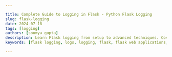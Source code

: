 ```yaml
---

title: Complete Guide to Logging in Flask - Python Flask Logging
slug: flask-logging
date: 2024-07-18
tags: [logging]
authors: [soumya_gupta]
description: Learn Flask logging from setup to advanced techniques. Covers configuration, best practices, and centralization.
keywords: [flask logging, logs, logging, flask, flask web applications, flask logging best practices]

---
```


<head>
<script
    type="application/ld+json"
    dangerouslySetInnerHTML={{ __html: JSON.stringify({
  "@context": "https://schema.org",
  "@type": "TechArticle",
  "headline": "Complete Guide to Logging in Flask - Python Flask Logging",
  "alternativeHeadline": "Learn Flask logging from setup to advanced techniques. Covers configuration, best practices, and centralization.",
  "author": {
    "@type": "Person",
    "name": "Soumya Gupta"
  },
  "publisher": {
    "@type": "Organization",
    "name": "SigNoz",
    "logo": {
      "@type": "ImageObject",
      "url": "https://signoz.io/img/SigNozLogo-orange.svg"
    }
  },
  "datePublished": "2024-07-18T00:00:00Z",
  "dateModified": "2024-07-18T00:00:00Z",
  "mainEntityOfPage": {
    "@type": "WebPage",
    "@id": "https://signoz.io/guides/flask-logging/"
  },
  "description": "Learn Flask logging from setup to advanced techniques. Covers configuration, best practices, and centralization.",
  "keywords": ["flask logging", "logs", "logging", "flask", "flask web applications", "flask logging best practices"],
  "articleSection": "Technology",
  "inLanguage": "en",
  "isPartOf": {
    "@type": "Blog",
    "name": "SigNoz Blog",
    "url": "https://signoz.io/blog/"
  },
  "about": [
    {
      "@type": "Thing",
      "name": "Flask Logging",
      "description": "The process of recording log messages in Flask applications to monitor and debug."
    },
    {
      "@type": "Thing",
      "name": "Log Management",
      "description": "Techniques and tools for managing log data generated by software applications and systems."
    },
    {
      "@type": "Thing",
      "name": "Structured Logging",
      "description": "Logging data in a structured format like JSON or key-value pairs for easier analysis and monitoring."
    }
  ],
  "mentions": [
    {
      "@type": "SoftwareApplication",
      "name": "SigNoz",
      "applicationCategory": "Observability Platform"
    }
  ],
  "mainEntity": {
    "@type": "FAQPage",
    "mainEntity": [
      {
        "@type": "Question",
        "name": "Where are Flask Logs Stored?",
        "acceptedAnswer": {
          "@type": "Answer",
          "text": "Flask logs are typically streamed to the standard output (stdout) of the environment where Flask is running. They can also be directed to files or other logging handlers configured by the developer."
        }
      },
      {
        "@type": "Question",
        "name": "What Logger Does Flask Use?",
        "acceptedAnswer": {
          "@type": "Answer",
          "text": "Flask itself uses the Python logging module, which is a general-purpose logging framework. There isn't a specific logger exclusively for Flask; developers typically configure and use the standard Python logging capabilities to handle logging in Flask applications. This allows for flexibility in configuring loggers, handlers, and formatters according to specific application requirements."
        }
      },
      {
        "@type": "Question",
        "name": "What is The Default Level of Logger in Flask?",
        "acceptedAnswer": {
          "@type": "Answer",
          "text": "The default logging level in Flask is WARNING. This means that only messages of WARNING level and higher (such as ERROR and CRITICAL) will be logged by default."
        }
      },
      {
        "@type": "Question",
        "name": "How Do I Disable Default Logging in Flask?",
        "acceptedAnswer": {
          "@type": "Answer",
          "text": "To disable Flask's default logging completely, you can set the logging level to a higher value than CRITICAL, such as ERROR, in your Flask application's configuration. Another way is to remove or modify the default logging configuration to suit your specific needs."
        }
      }
    ]
  }
}) }} />
</head>

Logging is a critical component in Flask applications, providing developers with insights into application behavior, errors, and performance.

As a developer, grasping the fundamentals of logging systems is essential, especially when working with web applications because it helps to identify and solve errors that occur in application by monitoring the code’s execution as if like following a breadcrumb trail. 

It also minimizes Mean time to detection (MTTD) and mean time to resolution (MTTR) through automated alerts, historical data analysis, real-time monitoring, etc.

In this comprehensive guide, we'll dive deep into Flask logging, covering everything from basic setup to advanced techniques. You'll learn:

- How to set up and configure logging in your Flask apps
- Best practices for structuring and formatting your logs
- Techniques for handling sensitive information and high log volumes
- Ways to centralize your logs for easier analysis

Whether you're troubleshooting a tricky bug or monitoring your app's performance, the insights you gain from proper logging can be invaluable. Let's unlock the power of Flask logging and take your development skills to the next level.

## Logging with Flask

### Prerequisites

Before we dive into Flask logging, ensure you have the following set up:

1. A recent version of Python installed on your machine. You can download it from the <a href="https://www.python.org/downloads/" rel="noopener noreferrer nofollow" target="_blank">official Python site</a>.
2. Flask installed on your system. Install it using pip:
    
    ```
    pip install flask
    ```
    
3. A new working directory for this project:
    
    ```
    mkdir flasklog
    cd flasklog
    ```
    
4. Create a new file `app.py` for your flask application in this directory:
    
    ```
    code app.py
    ```
    

With these prerequisites in place, you're ready to explore Flask logging

## Basic Usage

### Set up a Simple Logger in Flask

Import Flask into the application `app.py` as:

```python
from flask import Flask
```

`Flask` is a class provided by the flask framework and is imported into our application. 

It’s a central component used to create an instance of a Flask web application `app.py` as: 

```python
app = Flask(__name__)
```

What is an instance? An instance in brief is a single, unique object created from a class, in this context, we define an instance `app` of the class `Flask`.

In addition to this three routes (`/`, `/info`, and `/warning`) are defined in our application `app.py` which when accessed invokes their respective functions for returning different strings. These routes can be invoked via logging calls (`info()`, `warning()`) in the respective functions.

```python
# Logging Call
app.logger.info("An info message!")
```

Let’s break down a logging call, 

`app`: an instance of our application `app.py`

`logger`: is an attribute of `app` object. This attribute is used for creating log entries by providing various methods to log messages at different severity levels. 

`info()`: is a method of the `logger` object that logs a message with a severity level of INFO

We’ll explore the severity of logging levels in detail further in this article. 

So, when you do a logging call the entire process looks like this: 

1. “An info message” string is created to be logged
2. `logger` object associated with the `app` instance is accessed
3. `info()` method on the `logger` object is called with the message string
4. A log record includes the message, log levels, and other metadata such as timestamp, module date, etc. 
5. The log record is dispatched to any handlers configured in the logging setup. 

A Handler defines where and how log messages are output (e.g., console, file, email).

Let’s take an example,

```python
from flask import Flask

# Create A Flask Application Instance
app = Flask(__name__)

# Route To Handle Requests To The Root URL "/"
@app.route("/")
def hello():
		# A Simple Greeting Message Is Returned
    return "Greetings!"  

# Route to handle requests to "/info"
@app.route("/info")
def info():
		# Log An Information Message
    app.logger.info("An info message.") 
    # Return A Message Indicating Info Was Logged 
    return "Info message"  

# Route To Handle Requests To "/warning"
@app.route("/warning")
def warning():
		# Log A Warning Message
    app.logger.warning("A warning message.")  
    # Return A Message Indicating A Warning Was Logged
    return "Warning message" 
```

`app` instance is used for handling HTTP requests wherein `app.logger` object is then used to make logging calls using methods like `info()` and `warning()`. 

We’ll learn more about handlers further in this article. 

Type `flask run` command to run the code and see the output in the main server terminal: 

```powershell
* Debug mode: off
WARNING: This is a development server. Do not use it in a production deployment. Use a production WSGI server instead.
* 
Running on http://127.0.0.1:5000
Press CTRL+C to quit
127.0.0.1 - - [10/Jul/2024 16:13:08] "GET / HTTP/1.1" 200 -
```

Select the provided hyperlink in the console, it’ll direct you to your web browser. 

<Figure src="/img/guides/2024/07/flask-logging-Untitled.webp" alt="Web Browser displays the log message" caption="Web Browser displays the log message" />

Now we defined three routes in our application `app.py` but it only shows the string message returned by the function `def Hello():`, why is that? 

What we want the user to see on the web is decided by routes wherein each message is supposed to have its unique route via a decorator. In order to view messages on different routes you can always add a route in the `url` of the website. For example: in order to access the `/warning` route change the URL of your web application to `http://127.0.0.1:5000/warning`.

In the main server terminal, you’ll see

```powershell
127.0.0.1 - - [10/Jul/2024 16:13:08] "GET / HTTP/1.1" 200 -
[2024-07-10 16:22:32,112] WARNING in app: A warning message.
127.0.0.1 - - [10/Jul/2024 16:22:32] "GET /warning HTTP/1.1" 200 -
127.0.0.1 - - [10/Jul/2024 16:22:44] "GET / HTTP/1.1" 200 -
```

Similarly view the `info` message on your browser and come back to the main server terminal:  

```powershell
127.0.0.1 - - [10/Jul/2024 16:27:42] "GET /info HTTP/1.1" 200 -
```

However, if you visit the `/info` route, in the main server terminal you will observe, unlike the warning message, "An info message." message isn't logged as expected. That's because Flask ignores messages with a log level lower than `WARNING` by default, but we can customize this behavior for our web application’s requirements before we get there, we need to have a basic understanding of handlers and formatters.  

## Handlers and Formatters

Two essential components of logging configuration are Handlers and Formatters, which play distinct roles in how log messages are processed and formatted.

### Formatter

A Formatter determines the structural layout of log messages before they are emitted by a Handler. It allows customization of how log records are formatted, including adding timestamps, log levels, module names, and the actual message content in a specified order and format. Formatting a log record can help in maintaining and easy parsing of the log records for various purposes.

We can add a custom formatter in our `app.py` using the following code: 

```python
formatter = logging.Formatter('[%(asctime)s] %(levelname)s - %(message)s')
```

Here, 

`[%(asctime)s]` : is a placeholder that will be replaced by the current time when the log message is created. The Square brackets `[]` specify literal characters in string format to separate timestamps from different parts of the log message. 

`%(levelame)s`: is also a placeholder that will be replaced by the log level of the message (e.g., `DEBUG`, `INFO`, `WARNING`, etc.).

`%(message)s`: this is a placeholder that going to be replaced by the actual log message content that you provide when logging.

The expected output would be:

```python
[2024-07-11 12:24:16,417] INFO: An info message.
```

### Handler

A handler defines where and how log messages should be output. They are also responsible for storing, displaying as well as sending log records (messages) to specified destinations.

In our previous code, you would’ve noticed that we didn’t add any handler to it then how are the log messages recorded and displayed on the console? 

If no handlers are explicitly added to the `app.logger`, Flask will add a default handler to ensure that log messages are output to the console.

We can configure a handler as:  

```python
# Configure A Console Handler With A Custom Formatter
# Create a StreamHandler to handle console output
handler = logging.StreamHandler()
# Define A Custom Log Message Format
formatter = logging.Formatter('[%(asctime)s] %(levelname)s in %(module)s: %(message)s')
# Assign The Formatter To The Handler
handler.setFormatter(formatter)
```

Here, a `StreamHandler` instance is created to send logs to the console, the formatter instance is defined with a specific format and then the formatter is associated with the handler using the `setFormatter()` method to ensure that log messages emitted by this handler will be formatted according to the specified format.

There are various types of handlers:

1. `StreamHandler`: Sends log messages to the console (`sys.stdout` or `sys.stderr`).
    
    ```python
    handler = logging.StreamHandler()
    ```
    
2. `FileHandler`: Writes log messages to a specified file `app.log` on disk 
    
    ```python
    handler = logging.FileHandler('app.log')
    ```
    
3. `HTTPHandler`:  Sends log messages to an HTTP endpoint. 
    
    ```python
    # Set up the HTTP handler
    http_handler = HTTPHandler(
        host='localhost:5001',
        url='/log',
        method='POST',
    )
    http_handler.setLevel(logging.ERROR)
    app.logger.addHandler(http_handler)
    ```
    

Note: In the context of logging, python's built-in logging module uses the term handler, while Loguru uses the term sink.

Now, back to our `app.py` wherein we wanted to customize our web application’s behavior by overriding default logger configurations. 

### Configure a Logger

In the `Set up a simple logger` section we saw how when we accessed the `/info` route we did not see the info because by default Flask logger ignores messages with a log level lower than `WARNING` and one way, we can get around it is by overriding default configurations. 

To override default configurations, we can use `logging.config.dictConfig()` method to our existing code in `app.py` 

```python
from flask import Flask
from logging.config import dictConfig

# Configure logging using dictConfig
dictConfig(
    {
		    # Specify the logging configuration version
        "version": 1,
        "formatters": {
		        # Define a formatter named 'default'
            "default": {
		            # Specify log message format
                "format": "[%(asctime)s] %(levelname)s in %(module)s: %(message)s",
            }
        },
        "handlers": {
            # Define a console handler configuration
            "console": {
		            # Use StreamHandler to log to stdout
                "class": "logging.StreamHandler",
                "stream": "ext://sys.stdout",
                # Use 'default' formatter for this handler
                "formatter": "default",
            }
        },
        # Configure the root logger
        "root": {
        # Set root logger level to DEBUG
        "level": "DEBUG",
        # Attach 'console' handler to the root logger 
        "handlers": ["console"]},
    }
)
app = Flask(__name__)
```

`dictConfig` is used to configure the logging system in Python with a dictionary that defines the configuration details. The dictionary can specify formatters, handlers, loggers, and other logging settings. This configuration dictionary contains the following key elements: 

1. Version Key: represents the schema version, which is 1 in this code
2. Formatter Key: Specifies formatting patterns of log records. Here we are using a default formatter to format log records as `"format": "[%(asctime)s] %(levelname)s in %(module)s: %(message)s"`
3. Handler Key: Different handlers are created for your logger. Here in this code, `StreamHandler` is used to push log records to the console. 
4. Root Key: Configurations for the root logger such as level, handlers, etc. are specified.  

Note that these configurations are to be added before the `app` instance is created otherwise the `app.logger` will create a default handler instead.

Run the file [`app.py`](http://app.py) using `flask run` to see the following output in the main server terminal:

```powershell
[2024-07-10 16:38:20,129] INFO in app: An info message
[2024-07-10 16:38:20,129] WARNING in app: A warning message
[2024-07-10 16:38:20,129] ERROR in app: An error message
[2024-07-10 16:38:20,129] CRITICAL in app: A critical message
[2024-07-10 16:38:20,129] INFO in _internal: 127.0.0.1 - - [10/Jul/2024 16:38:20] "GET / HTTP/1.1" 200 -
[2024-07-10 16:38:34,791] DEBUG in app: A debug message

```

Note: Use `CTRL + C` to stop the server. 

## Beyond the Basics of Flask Logging

### Log Level Severity

Log level severity in logging refers to the categorization of log messages based on their importance and urgency. Log levels, in increasing order of severity, are:

`DEBUG < INFO < WARNING < ERROR < CRITICAL`

In web applications, log-level severity is essential for efficiently managing and interpreting log data.

Web applications can prioritize responses, streamline troubleshooting, and maintain a clear and organized log file.

Each of these log levels has a corresponding method, which allows you to send log entries with that log level. For instance:

```python
@app.route("/")
def hello():

		# Log a messages at different severity levels using the Flask app's logger
    app.logger.debug("A debug message")
    app.logger.info("An info message")
    app.logger.warning("A warning message")
    app.logger.error("An error message")
    app.logger.critical("A critical message")

		# Return a simple "Hello, World!" response
    return "Hello, World!"
```

Now, run the file again and observe the following output: 

```powershell
[2024-07-10 16:34:49,121] WARNING in app: A warning message
[2024-07-10 16:34:49,134] ERROR in app: An error message
[2024-07-10 16:34:49,134] CRITICAL in app: A critical message
```

However, when you run this code, only messages with a log level higher than `INFO` will be logged. That is because you haven't configured this logger yet, which means Flask will use the default configurations leading to the dropping of the `DEBUG` and `INFO` messages.

But what if we want to include info and debug? Then we’ll have to change the default configurations of the said logger just like we did in the previous section. 

Let’s also take an example to see how we can catch and log errors in our code:

```python
# Define a route '/error' endpoint
@app.route('/error')
def error():
    try:
    # ZeroDivisionError
        1 / 0  
    except Exception as e:
		    # Log the error using the Flask app's logger
        app.logger.error('An error occurred: %s', e)
        # Return an error message with status code 500
        return "An error occurred!", 500
```

In this example, the `/error` route intentionally triggers a `ZeroDivisionError` by trying to divide `1` by `0`. To manage this error, the code uses a `try-except` block. If any error, like the division by zero, occurs during execution, it's caught immediately. 

The `app.logger.error('An error occurred: %s', e)` line logs the specific error message for developers to review later. To let users know something went wrong, the route responds with `"An error occurred!"` and sends a status code `500` (Internal Server Error). 

Make sure to include the error level in the configuration.

```python
 "root": {"level": "ERROR", "handlers": ["console"]}
```

After running the code, you’ll see the following output:

```powershell
[2024-07-11 21:10:48,801] ERROR in app: An error occurred: division by zero
```

Visit [`http://127.0.0.1:5000/error`](http://127.0.0.1:5000/error)to see the error message returned by the `error()` function displayed on your web browser, indicating successful logging.

### Multiple Loggers

Web applications require many loggers in order to handle different message types and route them to the appropriate locations. They assist in classifying log entries according to significance. Additionally, distinct loggers prevent logs from being mixed up in different parts of your app. In online apps, this independence is crucial. It is possible for multiple components to operate simultaneously. To ensure that there is no confusion, each can have its own logging configuration. 

Consider the following code, for example.

```python
from flask import Flask
from logging.config import dictConfig
import logging

# Configure logging using dictConfig
dictConfig(
    {
		     # Specify the logging configuration version
        "version": 1,
        "formatters": {
		        # Define a formatter named 'default'
            "default": {
                "format": "[%(asctime)s] %(levelname)s in %(module)s: %(message)s",
            }
        },
        "handlers": {
		        # Define a console handler configuration
            "console": {
		            # Use StreamHandler to log to stdout
                "class": "logging.StreamHandler",
                # Log to standard output
                "stream": "ext://sys.stdout",
                # Use 'default' formatter for this handler
                "formatter": "default",
            }
        },
        # Configure the root logger
        "root": {
            "level": "ERROR",
            # Attach 'console' handler to the root logger
            "handlers": ["console"],
        },
        "loggers": {
		        # Configure a specific logger named 'root2'
            "root2": {
                "level": "INFO",
                # Attach 'console' handler to this logger
                "handlers": ["console"],
                # Do not propagate messages to parent loggers 
                "propagate": False,
            }
        },
    }
)

# Get logger instances for 'root' and 'root2' loggers
root1 = logging.getLogger("root")
root2 = logging.getLogger("root2")

app = Flask(__name__)

@app.route("/")
def hello():
		# Log messages using 'root1' logger
    root1.debug("A debug message")
    root1.info("An info message")
    root1.warning("A warning message")
    root1.error("An error message")
    root1.critical("A critical message")
		
		# Log messages using 'root2' logger
    root2.debug("A debug message")
    root2.info("An info message")
    root2.warning("A warning message")
    root2.error("An error message")
    root2.critical("A critical message")

    return "Hello, World!"

# Run the Flask application if executed directly
if __name__ == '__main__':
    app.run(debug=True)
```

Here, in the configuration code, we have added a root and a logger key to our `dictConfig` dictionary.

The `loggers` section is where we define additional named loggers, like `root2` in this example. These loggers can be customized with settings such as different logging levels, handlers, and how they propagate messages independently of the root logger's setup.

`root1` isn't included in the `loggers` section because it represents the fundamental logger itself, managed separately within logging configurations. This section is specifically used for setting up extra named loggers beyond the root logger, and tailoring logging behaviors as needed.

These loggers are defined as: 

`root1 = logging.getLogger("root")` retrieves or creates a logger named `root`. 
`root2 = logging.getLogger("root2")` defines another logger named `root2` with its configuration separate from `root`. This separation allows for independent logging settings, such as different log levels or output destinations.

The main difference between these two loggers lies in their configuration and how they are defined, wherein `root2` is explicitly defined in the logging configuration (`dictConfig`) under `"loggers"`, specifying its log level (`INFO`), handlers (in this case, `"console"`), and propagation settings (`False` to prevent messages from propagating to ancestor loggers).
`root1`, although not explicitly configured in the `dictConfig`, is implicitly managed by default settings of the root logger, which in this configuration directs messages of level `ERROR` and above to the console handler.

This approach ensures that `root1` and `root2` can be independently configured and used throughout the application, offering control over logging behaviors.

Output:

```powershell
* Running on http://127.0.0.1:5000
[2024-07-12 00:10:12,413] INFO in _internal: Press CTRL+C to quit
[2024-07-12 00:10:15,472] DEBUG in app: A root debug message
[2024-07-12 00:10:15,473] INFO in app: A root info message
[2024-07-12 00:10:15,473] WARNING in app: A root warning message
[2024-07-12 00:10:15,473] ERROR in app: A root error message
[2024-07-12 00:10:15,473] CRITICAL in app: A root critical message
[2024-07-12 00:10:15,473] INFO in app: An extra info message
[2024-07-12 00:10:15,474] WARNING in app: An extra warning message
[2024-07-12 00:10:15,474] ERROR in app: An extra error message
[2024-07-12 00:10:15,474] CRITICAL in app: An extra critical message
```

Notice here how the debug message for the `extra` logger isn’t displayed, this is because we set the level in the configuration code as `INFO`. To see debug messages for the `extra` logger you can change it to `DEBUG` like: 

```powershell
 "root2": {
                "level": "DEBUG", # This was INFO earlier
                "handlers": ["console"],  
                "propagate": False,
            }
```

### Customizing Log Format with Subclassing `logging.Formatter`

You must be wondering, we just read about formatting log records using `logging.formatter` how is this any different? 

Default logging outputs messages with a `WARNING` severity level to the console, it’s adequate for basic uses such as including timestamp, severity level and message string. Web applications often require logs to contain specific information such as user IDs, request paths, session data, or custom tags. For this purpose, we require a custom formatter that can customize the formatting logic beyond the default capabilities, giving you more control over the log message format.

By subclassing `logging.Formatter` we can define our custom logic for formatting log messages. 

Subclassing `logging.Formatter` implies that we create a new class that inherits `logging.formatter` and overrides its methods (mostly it’s `format()` method) in order to customize it. This way we have complete control over the formatting process in a way that suits our web application’s needs and style. 

Let’s see an example,

```python
import logging

# Define a custom logging formatter class
class CustomFormatter(logging.Formatter):
		# Override the format method to customize log message formatting
    def format(self, record):
        log_message = f"{record.levelname} - {record.funcName} at line {record.lineno}: {record.getMessage()}"
        return log_message

# Get logger instance for the current module
logger = logging.getLogger(__name__)
logger.setLevel(logging.INFO)

handler = logging.StreamHandler()
handler.setFormatter(CustomFormatter())
logger.addHandler(handler)

logger.info('This is an info message.')

```

A new class `CustomFormatter` is defined and inherits from `logging.formatter` to override its methods for creating a custom format via subclassing. 

Here, `format(self, record)` method is overridden to define a custom log format which includes:

- `record.levelname` for displaying log level.
- `record.funcName` for displaying the function from which the logging call has been made.
- `record.lineno` for including the exact line in the code at which the logging call was made.
- `record.getMessage()` for displaying the log message.

Then a logger with the current module is configured using `logger.getLogger(__name__)`, where `__name__` is the name of the current module. 

Using the `setLevel()` method we have set the level as `INFO` for recording messages with `INFO` level severity. After the handler is configured properly, we log the required message. 

```powershell
INFO - <module> at line 15: This is an info message.
```

You can also change the format to include timestamps, level and message as:

```python
log_message = f"{record.created}: {record.levelname}: {record.getMessage()}"
```

We get the following output:

```powershell
1720761497.993521: INFO: This is an info message.
```

## Best Practices for Flask Logging

### Ensuring Sensitive Information is Not Logged

- Logging Filters
    
    Logging filters allow us to selectively discard log messages based on predefined criteria, ensuring that sensitive data remains protected and compliant with security standards. This is useful in web applications for preventing the exposure of confidential information, maintaining user privacy, and reducing the risk of data breaches.
    
    Let’s see how we can employ this functionality in our code:
    
    ```python
    class RedactingFilter(logging.Filter):
        # Override the filter method to check and redact sensitive information
        def filter(self, record):
            sensitive_info = ["password", "token", "secret"]
            for word in sensitive_info:
                if word in record.getMessage():
                    return False
            return True
    
    # Configure logger with redacting filter
    logger = logging.getLogger(__name__)
    logger.setLevel(logging.DEBUG)
    
    handler = logging.StreamHandler()
    handler.setLevel(logging.DEBUG)
    handler.addFilter(RedactingFilter())
    
    formatter = logging.Formatter("[%(asctime)s] %(levelname)s in %(module)s: %(message)s")
    handler.setFormatter(formatter)
    logger.addHandler(handler)
    
    # Example usage
    logger.info("Processing request with sensitive information: password=123456")
    logger.info("Authentication successful. token: abcdef1234567890")
    logger.info("Received secret document from user.")
    logger.info("This message will be logged")
    
    ```
    
    We create a custom filter class named `RedactingFilter` that inherits from the `logging.filter` in order to override the `filter(self, record)` method to define the filtering logic. 
    
    A list `sensitive_info` is defined such that it includes all the words that if contained in any statements should not appear in log records. 
    
    If the current sensitive word matches from the list, the function returns false, and the log message will not be displayed. On the contrary, if it doesn’t match the log message will be displayed.
    
    Output: 
    
    ```python
    [2024-07-12 11:23:33,839] INFO in app: This message will be logged
    ```
    
    Notice how only the log record with none of the words in the `sensitive_info` is displayed.
    
- Replace Method
    
    What if the statement contains a word from the list of sensitive words but we still want it to be displayed in our log records all the while maintaining user privacy and security? For this purpose, we can use the replace method to simply replace the actual password with some symbol.
    
    ```python
    app = Flask(__name__)
    
    # Define a custom logging filter
    class SensitiveDataFilter(logging.Filter):
        def filter(self, record):
            # Example of sensitive information patterns to replace
            sensitive_info_ = ['password', 'credit_card', 'ssn']
            
            # Replace sensitive patterns in log message
            for pattern in sensitive_info:
                record.msg = record.msg.replace(pattern, '*FILTERED*')
            
            return True
    
    # Configure Flask logger
    logger = logging.getLogger(__name__)
    logger.setLevel(logging.INFO)
    
    # Add a stream handler to log to console
    handler = logging.StreamHandler()
    handler.setLevel(logging.INFO)
    
    # Apply the sensitive data filter to the handler
    handler.addFilter(SensitiveDataFilter())
    
    # Create a formatter and add it to the handler
    formatter = logging.Formatter('%(asctime)s - %(levelname)s - %(message)s')
    handler.setFormatter(formatter)
    
    # Add the handler to the logger
    logger.addHandler(handler)
    
    # Example route that logs sensitive information
    @app.route('/')
    def index():
        # Simulating sensitive information being logged
        logger.info("Sensitive info: password=%s, credit_card=%s", request.args.get('password'), request.args.get('credit_card'))
        return "Logged sensitive information."
    
    if __name__ == '__main__':
        app.run(debug=True)
    
    ```
    
    Here, we’ve used `record.msg.replace(pattern, '*FILTERED*')` method to replace sensitive information with `*FILTERED*`.
    
    Output in main server terminal: 
    
    ```python
    2024-07-12 11:51:41,373 - INFO - Sensitive info: *FILTERED*=None, *FILTERED*=None
    ```
    

### Regularly Reviewing and Pruning Log Files

Regularly reviewing and pruning log files is indispensable in web-based applications, especially in Flask, for practical and security-focused reasons. Web applications handle a constant flow of user interactions and transactions, generating extensive logs that may inadvertently capture sensitive data such as user credentials or payment information. By regularly reviewing logs, developers can promptly identify and remove such sensitive information, reducing the risk of data breaches and ensuring compliance with data protection regulations. 

This purpose can be fulfilled using the concept of rotation and retention. Let’s take an example: 

```python
from flask import Flask, request
import logging
from logging.handlers import TimedRotatingFileHandler

app = Flask(__name__)

# Configure logging
LOG_FILE = 'app.log'

# Create a timed rotating file handler to manage log files
handler = TimedRotatingFileHandler(LOG_FILE, when='midnight', interval=1, backupCount=7)
handler.setLevel(logging.INFO)

# Create a formatter and add it to the handler
formatter = logging.Formatter('%(asctime)s - %(levelname)s - %(message)s')
handler.setFormatter(formatter)

# Add the handler to the root logger
logging.getLogger().addHandler(handler)

@app.route('/')
def index():
    # Simulate logging sensitive information
    password = request.args.get('password')
    credit_card = request.args.get('credit_card')
    logging.info(f"Sensitive info: password={password}, credit_card={credit_card}")
    return "Logged sensitive information."

if __name__ == '__main__':
    app.run(debug=True)

```

We use the `TimedRotatingFileHandler` from Python's `logging.handlers` module which allows us to rotate log files based on specified intervals and retain a certain number of backup log files or in this case `app.log`. Each day, a new log file is created, and older files are rotated and retained based on the specified configuration (`backupCount=7`).

`TimedRotatingFileHandler()` has the following elements: 

- `LOG_FILE` :  the specified file that will store all the log records.
- `when='midnight'` : Specifies when log rotation should occur based on time intervals. Setting `when='midnight'` means log files will rotate at midnight each day. You can also change this to `'S' (second)`, `'M' (minute)`, `'H' (hour)`, `'D' (day)`, `'W0'` through `'W6' (weekday)`, `'midnight'`, and `'mon'` through `'sun'` for Monday through Sunday rotations.
- `interval=1`: Defines the time interval for log rotation. For example, `interval=1` combined with `when='midnight'` rotates logs daily.
- `backupCount=7`: Specifies the number of backup log files to retain after rotation. In this case, `backupCount=7` ensures that up to 7 previous days' log files are kept before being overwritten.

### Easy Parsing Using `structlog`

In Flask applications, structuring log messages also ensures that logs are not only human-readable but also machine-parseable, facilitating easier analysis and monitoring.

While formatters provide a basic structure, structured logging goes further by logging data in a structured format like `JSON` or key-value pairs. We can enhance log readability and allows for easier parsing and analysis using log management tools.

Before we can start logging with `structlog`, you must download the package with the following command as:

```powershell
python -m pip install structlog
```

`structlog` provides a pre-configured logger by default, which you access by invoking the `structlog.get_logger()` method. 

```python
# import structlog library for structured logging
import structlog

# get a logger instance from structlog
logger = structlog.get_logger()

# log an info message using structlog
logger.info("Logging with structlog")
```

Let’s see how we can log data in a structured format such as `JSON`:

```python
import structlog  
import logging  
from flask import Flask  

# Configure structlog to format log entries as JSON
structlog.configure(
    processors=[
		    # Add log level information
        structlog.stdlib.add_log_level,  
        # Add timestamp in ISO format
        structlog.processors.TimeStamper(fmt="iso"),  
        # Render log entries as JSON
        structlog.processors.JSONRenderer()  
    ],
    # Use a dictionary as the context class
    context_class=dict,  
    # Use structlog's logger factory
    logger_factory=structlog.stdlib.LoggerFactory(),  
    # Use structlog's BoundLogger for logger wrapping
    wrapper_class=structlog.stdlib.BoundLogger,  
    # Cache the logger on first use for efficiency
    cache_logger_on_first_use=True,  
)

# Configure the root logger to use structlog
logging.basicConfig(level=logging.INFO)

# Create a Flask application instance
app = Flask(__name__)  

@app.route('/')
def index():
		# Get a logger instance from structlog
    logger = structlog.get_logger()  
    # Log an info message in JSON format
    logger.info("Log entry in JSON format", process_id=12345)  
    # Return a simple HTTP response
    return "Hello, World!"  

if __name__ == '__main__':
    # Run the Flask application in debug mode if executed directly
    app.run(debug=True)  

```

We configure `structlog` for handling log entries in `JSON` format by first setting up a series of processors—functions that enhance each log entry. These processors include:

- `add_log_level`, which appends the log level (`INFO`) to each entry.
- `TimeStamper`for adding a timestamp in `ISO` format.
- `JSONRenderer` to format the log entry itself as `JSON`.

Then we define `dict` as the `context_class` to ensure that log entries maintain a structured format using dictionaries for contextual information. `structlog.stdlib.LoggerFactory()` is used as the logger factory, ensuring compatibility with Python's standard logging mechanisms, and `structlog.stdlib.BoundLogger` is used as the wrapper class to enhance logger instances with additional functionalities. `cache_logger_on_first_use=True` is then enabled to optimize performance by caching loggers upon their initial use.

Access the `/` route using `flask run`

Notice how the function logs an `INFO`-level message using `logger.info("Log entry in JSON format", process_id=12345)`, demonstrating how additional context, such as a process ID, can be included in log entries as follows:

```python
INFO:app:{"process_id": 12345, "event": "Log entry in JSON format", "level": "info", "timestamp": "2024-07-12T10:27:34.026154Z"}
```

## Common Errors and Troubleshooting

### Logs Not Appearing

Sometimes, logs may not appear in the expected output, which can hinder debugging efforts.

- Check Logging Configuration: Ensure that your logging configuration in Flask (`app.logger`) is correctly set up.
- Logging Level: Ensure that the logging level (`app.logger.setLevel()`) is appropriately set. If it's set higher than the level/severity of the log messages being generated, those messages might not appear in the logs at all.
- Handlers and Formatters: Double-check that all necessary handlers (like `StreamHandler`, `FileHandler`, etc.) are added to the Flask logger `app.logger.addHandler()`. Also, make sure that formatters are correctly configured to format the logs as desired.

### Handling High Log Volume Efficiently

- Log Rotation: Implement log rotation to manage log file size. This involves configuring handlers (e.g., `RotatingFileHandler` or `TimedRotatingFileHandler`) that automatically rotate log files based on size or time intervals.
- Asynchronous Logging: Use asynchronous logging handlers (`AsyncHandler` ) to offload the logging work to separate threads or processes. This can prevent blocking of the main application when logging.
- Log Levels: Adjust log levels dynamically if your logging framework supports it. For example, you might log at a higher level during normal operations and switch to a lower level (like `ERROR` or `CRITICAL`) during peak traffic to reduce noise.

## Centralizing Your Logs in the SigNoz Cloud

Create a python virtual environment `venv` using the following command: 

```python
python -m venv venv
```

By now your current file directory should look like:

```powershell
flasklog/
├── venv/
│   ├── include/
│   ├── lib/
│   ├── scripts/
│   └── pyvenv.cfg
└── app.py
```

Activate virtual environment using the following command:

```python
.\venv\Scripts\Activate
```

If you run into an error while activating the virtual environment change the execution policy for the current user to allow local scripts and scripts signed by a trusted publisher using the following command:

```powershell
Set-ExecutionPolicy -ExecutionPolicy RemoteSigned -Scope CurrentUser
```

Once you’ve successfully activated the virtual environment you should see the following as your directory path in the PowerShell terminal:

```powershell
(venv) PS C:\Users\Desktop\SigNoz\flasklog> 
```

Set the environment variables correctly in your PowerShell terminal, and insert your access token on line 3 as shown: 

```powershell
$env:OTEL_PYTHON_LOGGING_AUTO_INSTRUMENTATION_ENABLED="true"
$env:OTEL_EXPORTER_OTLP_ENDPOINT="https://ingest.in.signoz.cloud:443"
$env:OTEL_EXPORTER_OTLP_HEADERS="signoz-access-token=INSERT_YOUR_ACCESS_TOKEN_HERE"
$env:OTEL_LOG_LEVEL="debug"

```

Then, run the following command to run your flask application with Open Telemetry Instrumentation.

```powershell
opentelemetry-instrument --traces_exporter otlp --metrics_exporter otlp --logs_exporter otlp python app.py
```

Go to [`127.0.0.1:5000`](http://127.0.0.1:5000/) where the returned string message will be displayed. Once you do that, you’ll see the following as an output in the terminal:

```powershell
 Starting Flask app
 * Serving Flask app 'app'
 * Debug mode: on
Starting Flask app
 * Debugger is active!
 * Debugger PIN: 313-027-765
{"process_id": 12346, "event": "Log entry in JSON format", "level": "warning", "timestamp": "2024-07-14T16:18:00.867940Z"}
{"process_id": 12347, "event": "Log entry in JSON format", "level": "error", "timestamp": "2024-07-14T16:18:00.868979Z"}
{"process_id": 12348, "event": "Log entry in JSON format", "level": "critical", "timestamp": "2024-07-14T16:18:00.868979Z"}
127.0.0.1 - - [14/Jul/2024 21:48:00] "GET / HTTP/1.1" 200 -
```

On the SigNoz Dashboard navigate to Logs and verify if the logs have been successfully sent to SigNoz. 

<Figure src="/img/guides/2024/07/flask-logging-Untitled%201.webp" alt="SigNoz Logs Dashboard shows successfully receiving logs in the Table View." caption="SigNoz Logs Dashboard shows successfully receiving logs in the Table View." />   

Learn more about different ways you can use to send logs to SigNoz [here](https://signoz.io/opentelemetry/logging-in-python/). 

## Conclusion

- Logging is a crucial component of any application, providing transparency and valuable insights. It enables developers to identify and trace issues by monitoring the code’s execution, like following a breadcrumb trail.
- An instance in brief is a single, unique object created from a class, in this context, we define an instance app of the class `Flask`.
- A handler defines where and how log messages should be output. They are also responsible for storing, displaying as well as sending log records (messages) to specified destinations.
- Multiple loggers are crucial in web applications for handling various types of messages and sending them to the right places. They help organize log entries based on their importance, which makes it easier to debug and monitor what's going on.
- Web applications often require logs to contain specific information such as user IDs, request paths, session data, or custom tags. For this purpose, we require a custom formatter that can customize the formatting logic beyond the default capabilities, giving you more control over the log message format.
- While formatters provide a basic structure, structured logging goes further by logging data in a structured format like `JSON` or key-value pairs using `structlog`

## FAQs

### Where are Flask Logs Stored?

Flask logs are typically streamed to the standard output (`stdout`) of the environment where Flask is running. They can also be directed to files or other logging handlers configured by the developer.

### What Logger Does Flask Use?

Flask itself uses the Python logging module, which is a general-purpose logging framework. There isn't a specific logger exclusively for Flask; developers typically configure and use the standard Python logging capabilities to handle logging in Flask applications. This allows for flexibility in configuring loggers, handlers, and formatters according to specific application requirements.

### What is The Default Level of Logger in Flask?

The default logging level in Flask is `WARNING`. This means that only messages of `WARNING` level and higher (such as `ERROR` and `CRITICAL`) will be logged by default.

### How Do I Disable Default Logging in Flask?

To disable Flask's default logging completely, you can set the logging level to a higher value than `CRITICAL`, such as `ERROR`, in your Flask application's configuration. Another way is to remove or modify the default logging configuration to suit your specific needs.